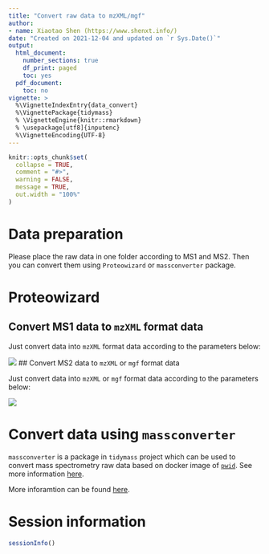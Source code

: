 ```yaml
---
title: "Convert raw data to mzXML/mgf"
author:
- name: Xiaotao Shen (https://www.shenxt.info/)
date: "Created on 2021-12-04 and updated on `r Sys.Date()`"
output:
  html_document:
    number_sections: true
    df_print: paged
    toc: yes
  pdf_document:
    toc: no
vignette: >
  %\VignetteIndexEntry{data_convert}
  %\VignettePackage{tidymass}
  % \VignetteEngine{knitr::rmarkdown}
  % \usepackage[utf8]{inputenc}
  %\VignetteEncoding{UTF-8}
---
```


```r
knitr::opts_chunk$set(
  collapse = TRUE,
  comment = "#>",
  warning = FALSE,
  message = TRUE,
  out.width = "100%"
)
```

# **Data preparation**

Please place the raw data in one folder according to MS1 and MS2. Then you can convert them using `Proteowizard` or `massconverter` package.

# **Proteowizard**

## Convert MS1 data to `mzXML` format data

Just convert data into `mzXML` format data according to the parameters below:

![](../man/figures/Screen Shot 2022-01-13 at 12.06.14 AM.png)
## Convert MS2 data to `mzXML` or `mgf` format data

Just convert data into `mzXML` or `mgf` format data according to the parameters below:

![](../man/figures/Screen Shot 2022-01-13 at 12.09.12 AM.png)

# **Convert data using `massconverter`**

`massconverter` is a package in `tidymass` project which can be used to convert mass spectrometry raw data based on docker image of [`pwid`](https://hub.docker.com/r/chambm/pwiz-skyline-i-agree-to-the-vendor-licenses). See more information [here](https://tidymass.github.io/massconverter/).

More inforamtion can be found [here](https://tidymass.github.io/massconverter/articles/convert_data.html).

# **Session information**

```r
sessionInfo()
```
